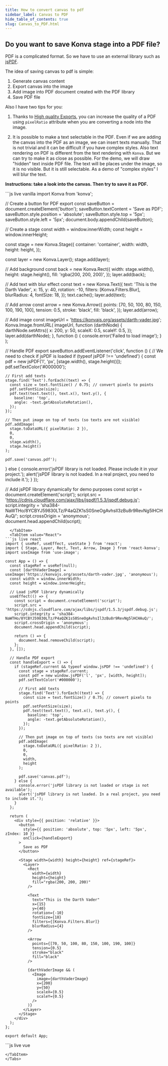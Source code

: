 ```yaml
---
title: How to convert canvas to pdf
sidebar_label: Canvas to PDF
hide_table_of_contents: true
slug: Canvas_to_PDF.html
---
```


## Do you want to save Konva stage into a PDF file?

PDF is a complicated format. So we have to use an external library such as [jsPDF](https://parall.ax/products/jspdf).

The idea of saving canvas to pdf is simple:

1. Generate canvas content
2. Export canvas into the image
3. Add image into PDF document created with the PDF library
4. Save PDF file

Also I have two tips for you:

1. Thanks to [High quality Exports](/docs/data_and_serialization/High-Quality-Export.html), you can increase the quality of a PDF using `pixelRatio` attribute when you are converting a node into the image.

2. It is possible to make a text selectable in the PDF. Even if we are adding the canvas into the PDF as an image, we can insert texts manually. That is not trivial and it can be difficult if you have complex styles. Also text rendering on PDF is different from the text rendering with `Konva`. But we can try to make it as close as possible. For the demo, we will draw "hidden" text inside PDF file. The text will be places under the image, so it is no visible. But it is still selectable. As a demo of "complex styles" I will blur the text.


**Instructions: take a look into the canvas. Then try to save it as PDF.**

<Tabs>
  <TabItem value="Vanilla" default>
```js live vanilla
import Konva from 'konva';

// Create a button for PDF export
const saveButton = document.createElement('button');
saveButton.textContent = 'Save as PDF';
saveButton.style.position = 'absolute';
saveButton.style.top = '5px';
saveButton.style.left = '5px';
document.body.appendChild(saveButton);

// Create a stage
const width = window.innerWidth;
const height = window.innerHeight;

const stage = new Konva.Stage({
  container: 'container',
  width: width,
  height: height,
});

const layer = new Konva.Layer();
stage.add(layer);

// Add background
const back = new Konva.Rect({
  width: stage.width(),
  height: stage.height(),
  fill: 'rgba(200, 200, 200)',
});
layer.add(back);

// Add text with blur effect
const text = new Konva.Text({
  text: 'This is the Darth Vader',
  x: 15,
  y: 40,
  rotation: -10,
  filters: [Konva.Filters.Blur],
  blurRadius: 4,
  fontSize: 18,
});
text.cache();
layer.add(text);

// Add arrow
const arrow = new Konva.Arrow({
  points: [70, 50, 100, 80, 150, 100, 190, 100],
  tension: 0.5,
  stroke: 'black',
  fill: 'black',
});
layer.add(arrow);

// Add image
const imageUrl = 'https://konvajs.org/assets/darth-vader.jpg';
Konva.Image.fromURL(
  imageUrl,
  function (darthNode) {
    darthNode.setAttrs({
      x: 200,
      y: 50,
      scaleX: 0.5,
      scaleY: 0.5,
    });
    layer.add(darthNode);
  },
  function () {
    console.error('Failed to load image');
  }
);

// Handle PDF export
saveButton.addEventListener('click', function () {
  // We need to check if jsPDF is loaded
  if (typeof jsPDF !== 'undefined') {
    const pdf = new jsPDF('l', 'px', [stage.width(), stage.height()]);
    pdf.setTextColor('#000000');
    
    // First add texts
    stage.find('Text').forEach((text) => {
      const size = text.fontSize() / 0.75; // convert pixels to points
      pdf.setFontSize(size);
      pdf.text(text.text(), text.x(), text.y(), {
        baseline: 'top',
        angle: -text.getAbsoluteRotation(),
      });
    });

    // Then put image on top of texts (so texts are not visible)
    pdf.addImage(
      stage.toDataURL({ pixelRatio: 2 }),
      0,
      0,
      stage.width(),
      stage.height()
    );

    pdf.save('canvas.pdf');
  } else {
    console.error('jsPDF library is not loaded. Please include it in your project.');
    alert('jsPDF library is not loaded. In a real project, you need to include it.');
  }
});

// Add jsPDF library dynamically for demo purposes
const script = document.createElement('script');
script.src = 'https://cdnjs.cloudflare.com/ajax/libs/jspdf/1.5.3/jspdf.debug.js';
script.integrity = 'sha384-NaWTHo/8YCBYJ59830LTz/P4aQZK1sS0SneOgAvhsIl3zBu8r9RevNg5lHCHAuQ/';
script.crossOrigin = 'anonymous';
document.head.appendChild(script);
```
  </TabItem>
  <TabItem value="React">
```js live react
import { useRef, useEffect, useState } from 'react';
import { Stage, Layer, Rect, Text, Arrow, Image } from 'react-konva';
import useImage from 'use-image';

const App = () => {
  const stageRef = useRef(null);
  const [darthVaderImage] = useImage('https://konvajs.org/assets/darth-vader.jpg', 'anonymous');
  const width = window.innerWidth;
  const height = window.innerHeight;
  
  // Load jsPDF library dynamically
  useEffect(() => {
    const script = document.createElement('script');
    script.src = 'https://cdnjs.cloudflare.com/ajax/libs/jspdf/1.5.3/jspdf.debug.js';
    script.integrity = 'sha384-NaWTHo/8YCBYJ59830LTz/P4aQZK1sS0SneOgAvhsIl3zBu8r9RevNg5lHCHAuQ/';
    script.crossOrigin = 'anonymous';
    document.head.appendChild(script);
    
    return () => {
      document.head.removeChild(script);
    };
  }, []);
  
  // Handle PDF export
  const handleExport = () => {
    if (stageRef.current && typeof window.jsPDF !== 'undefined') {
      const stage = stageRef.current;
      const pdf = new window.jsPDF('l', 'px', [width, height]);
      pdf.setTextColor('#000000');
      
      // First add texts
      stage.find('Text').forEach((text) => {
        const size = text.fontSize() / 0.75; // convert pixels to points
        pdf.setFontSize(size);
        pdf.text(text.text(), text.x(), text.y(), {
          baseline: 'top',
          angle: -text.getAbsoluteRotation(),
        });
      });

      // Then put image on top of texts (so texts are not visible)
      pdf.addImage(
        stage.toDataURL({ pixelRatio: 2 }),
        0,
        0,
        width,
        height
      );

      pdf.save('canvas.pdf');
    } else {
      console.error('jsPDF library is not loaded or stage is not available');
      alert('jsPDF library is not loaded. In a real project, you need to include it.');
    }
  };
  
  return (
    <div style={{ position: 'relative' }}>
      <button 
        style={{ position: 'absolute', top: '5px', left: '5px', zIndex: 10 }}
        onClick={handleExport}
      >
        Save as PDF
      </button>
      
      <Stage width={width} height={height} ref={stageRef}>
        <Layer>
          <Rect
            width={width}
            height={height}
            fill="rgba(200, 200, 200)"
          />
          
          <Text
            text="This is the Darth Vader"
            x={15}
            y={40}
            rotation={-10}
            fontSize={18}
            filters={[Konva.Filters.Blur]}
            blurRadius={4}
          />
          
          <Arrow
            points={[70, 50, 100, 80, 150, 100, 190, 100]}
            tension={0.5}
            stroke="black"
            fill="black"
          />
          
          {darthVaderImage && (
            <Image
              image={darthVaderImage}
              x={200}
              y={50}
              scaleX={0.5}
              scaleY={0.5}
            />
          )}
        </Layer>
      </Stage>
    </div>
  );
};

export default App;
```
  </TabItem>
  <TabItem value="Vue">
```js live vue
<template>
  <div style="position: relative">
    <button 
      style="position: absolute; top: 5px; left: 5px; z-index: 10"
      @click="handleExport"
    >
      Save as PDF
    </button>
    
    <v-stage ref="stageRef" :config="stageConfig">
      <v-layer>
        <v-rect :config="backgroundConfig" />
        
        <v-text ref="textRef" :config="textConfig" />
        
        <v-arrow :config="arrowConfig" />
        
        <v-image 
          v-if="darthVaderImage"
          :config="imageConfig" 
        />
      </v-layer>
    </v-stage>
  </div>
</template>

<script setup>
import { ref, onMounted, onUnmounted, computed } from 'vue';
import Konva from 'konva';
import { useImage } from 'vue-konva';

const stageRef = ref(null);
const textRef = ref(null);
const [darthVaderImage] = useImage('https://konvajs.org/assets/darth-vader.jpg', 'anonymous');
const width = window.innerWidth;
const height = window.innerHeight;

// Stage configuration
const stageConfig = {
  width,
  height
};

// Background configuration
const backgroundConfig = {
  width,
  height,
  fill: 'rgba(200, 200, 200)'
};

// Text configuration
const textConfig = {
  text: 'This is the Darth Vader',
  x: 15,
  y: 40,
  rotation: -10,
  fontSize: 18,
  filters: [Konva.Filters.Blur],
  blurRadius: 4
};

// Arrow configuration
const arrowConfig = {
  points: [70, 50, 100, 80, 150, 100, 190, 100],
  tension: 0.5,
  stroke: 'black',
  fill: 'black'
};

// Image configuration
const imageConfig = computed(() => ({
  image: darthVaderImage.value,
  x: 200,
  y: 50,
  scaleX: 0.5,
  scaleY: 0.5
}));

// Load jsPDF library
onMounted(() => {
  // Load jsPDF library
  const script = document.createElement('script');
  script.src = 'https://cdnjs.cloudflare.com/ajax/libs/jspdf/1.5.3/jspdf.debug.js';
  script.integrity = 'sha384-NaWTHo/8YCBYJ59830LTz/P4aQZK1sS0SneOgAvhsIl3zBu8r9RevNg5lHCHAuQ/';
  script.crossOrigin = 'anonymous';
  document.head.appendChild(script);
  
  // Cache text for blur filter to work
  if (textRef.value) {
    textRef.value.getNode().cache();
  }
});

onUnmounted(() => {
  // Cleanup script
  const script = document.querySelector('script[src*="jspdf"]');
  if (script) {
    document.head.removeChild(script);
  }
});

// Handle PDF export
const handleExport = () => {
  if (stageRef.value && typeof window.jsPDF !== 'undefined') {
    const stage = stageRef.value.getNode();
    const pdf = new window.jsPDF('l', 'px', [width, height]);
    pdf.setTextColor('#000000');
    
    // First add texts
    stage.find('Text').forEach((text) => {
      const size = text.fontSize() / 0.75; // convert pixels to points
      pdf.setFontSize(size);
      pdf.text(text.text(), text.x(), text.y(), {
        baseline: 'top',
        angle: -text.getAbsoluteRotation(),
      });
    });

    // Then put image on top of texts (so texts are not visible)
    pdf.addImage(
      stage.toDataURL({ pixelRatio: 2 }),
      0,
      0,
      width,
      height
    );

    pdf.save('canvas.pdf');
  } else {
    console.error('jsPDF library is not loaded or stage is not available');
    alert('jsPDF library is not loaded. In a real project, you need to include it.');
  }
};
</script> 
```
</TabItem>
</Tabs>